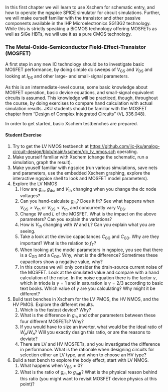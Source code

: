 In this first chapter we will learn to use Xschem for schematic entry, and how to operate the ngspice SPICE simulator for circuit simulations. Further, we will make ourself familiar with the transistor and other passive components available in the IHP Microelectronics SG13G2 technology. While this is strictly speaking a BiCMOS technology offering MOSFETs as well as SiGe HBTs, we will use it as a pure CMOS technology.

### The Metal-Oxide-Semiconductor Field-Effect-Transistor (MOSFET) {#sec-mosfet}

A first step in any new IC technology should be to investigate basic MOSFET performance, by doing simple dc sweeps of $V_\mathrm{GS}$ and $V_\mathrm{DS}$ and looking at $I_\mathrm{DS}$ and other large- and small-signal parameters.

As this is an intermediate-level course, some basic knowledge about MOSFET operation, basic device equations, and small-signal equivalent circuits is assumed. This knowledge will be practiced, though, throughout the course, by doing exercises to compare hand calculation with actual simulation results. JKU students should be familiar with the MOSFET chapter from "Design of Complex Integrated Circuits" (VL 336.048).

In order to get started, basic Xschem testbenches are prepared.

#### Student Exercise

1. Try to get the LV NMOS testbench at <https://github.com/iic-jku/analog-circuit-design/blob/main/xschem/dc_lv_nmos.sch> operating.
2. Make yourself familiar with Xschem (change the schematic, run a simulation, graph the result).
3. Make youself familiar with ngspice (run various simulations, save nets and parameters, use the embedded Xschem graphing, explore the interactive ngspice shell to look and MOSFET model parameters).
4. Explore the LV NMOS
   1. How are $g_\mathrm{m}$, $g_\mathrm{ds}$, and $V_\mathrm{th}$ changing when you change the dc node voltages?
   2. Can you hand-calculate $g_\mathrm{m}$? Does it fit? See what happens when $V_\mathrm{GS} > V_\mathrm{th}$ or $V_\mathrm{GS} < V_\mathrm{th}$, and concurrently vary $V_\mathrm{DS}$. 
   3. Change $W$ and $L$ of the MOSFET. What is the impact on the above parameters? Can you explain the variations?
   4. How is $V_\mathrm{th}$ changing with $W$ and $L$? Can you explain what you are seeing.
   5. Take a look at the device capacitances $C_\mathrm{GG}$ and $C_\mathrm{GD}$. Why are they important? What is the relation to $f_\mathrm{T}$?
   6. When looking at the model parameters in ngspice, you see that there is a $C_\mathrm{GD}$ and a $C_\mathrm{DG}$. Why, what is the difference? Sometimes these capacitors show a negative value, why?
   7. In this course we will only consider the drain-source current noise of the MOSFET. Look at the simulated value and compare with a hand calculation of the noise. In the noise equation there is the factor $\gamma$, which in triode is $\gamma=1$ and in saturation is $\gamma=2/3$ according to basic text books. Which value of $\gamma$ are you calculating? Why might it be different?
5. Build test benches in Xschem for the LV PMOS, the HV NMOS, and the HV PMOS. Explore the different results.
   1. Which is the fastest device? Why?
   2. What is the difference in $g_\mathrm{m}$ and other parameters between these four different MOSFETs? Why?
   3. If you would have to size an inverter, what would be the ideal ratio of $W_p/W_n$? Will you exactly design this ratio, or are the reasons to deviate?
   4. There are LV and HV MOSFETs, and you investigated the difference in performance. What is the rationale when designing circuits for selection either an LV type, and when to choose an HV type?
6. Build a test bench to explore the body effect, start with LV NMOS.
   1. What happens when $V_\mathrm{BS} \neq 0$?
   2. What is the ratio of $g_\mathrm{m}$ to $g_\mathrm{mB}$? What is the physical reason behind this ratio (you might want to revisit MOSFET device physics at this point)?
